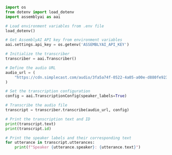 ```python assemblyai-transcription.py
import os
from dotenv import load_dotenv
import assemblyai as aai

# Load environment variables from .env file
load_dotenv()

# Get AssemblyAI API key from environment variables
aai.settings.api_key = os.getenv('ASSEMBLYAI_API_KEY')

# Initialize the transcriber
transcriber = aai.Transcriber()

# Define the audio URL
audio_url = (
    "https://cdn.simplecast.com/audio/3fa5a74f-0522-4a05-a00e-d880fe923dac/episodes/6eb635c7-2622-4902-a268-8d41a258c9c8/audio/d70e31a6-19d5-4ad7-ba83-3aee66923b88/default_tc.mp3"
)

# Set the transcription configuration
config = aai.TranscriptionConfig(speaker_labels=True)

# Transcribe the audio file
transcript = transcriber.transcribe(audio_url, config)

# Print the transcription text and ID
print(transcript.text)
print(transcript.id)

# Print the speaker labels and their corresponding text
for utterance in transcript.utterances:
    print(f"Speaker {utterance.speaker}: {utterance.text}")
```